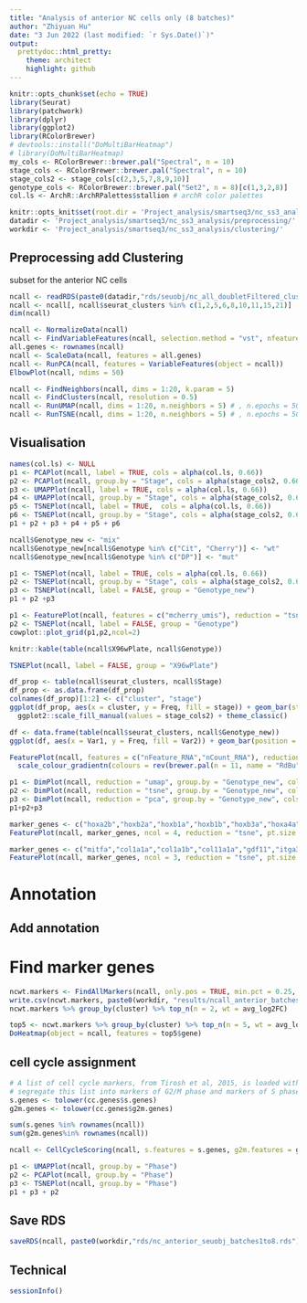 ```yaml
---
title: "Analysis of anterior NC cells only (8 batches)"
author: "Zhiyuan Hu"
date: "3 Jun 2022 (last modified: `r Sys.Date()`)"
output:
  prettydoc::html_pretty:
    theme: architect
    highlight: github
---
```


```r
knitr::opts_chunk$set(echo = TRUE)
library(Seurat)
library(patchwork)
library(dplyr)
library(ggplot2)
library(RColorBrewer)
# devtools::install("DoMultiBarHeatmap")
# library(DoMultiBarHeatmap)
my_cols <- RColorBrewer::brewer.pal("Spectral", n = 10)
stage_cols <- RColorBrewer::brewer.pal("Spectral", n = 10)
stage_cols2 <- stage_cols[c(2,3,5,7,8,9,10)]
genotype_cols <- RColorBrewer::brewer.pal("Set2", n = 8)[c(1,3,2,8)]
col.ls <- ArchR::ArchRPalettes$stallion # archR color palettes
```

```r
knitr::opts_knit$set(root.dir = 'Project_analysis/smartseq3/nc_ss3_analysis/clustering/')
datadir <- 'Project_analysis/smartseq3/nc_ss3_analysis/preprocessing/'
workdir <- 'Project_analysis/smartseq3/nc_ss3_analysis/clustering/'
```

## Preprocessing add Clustering

subset for the anterior NC cells

```r
ncall <- readRDS(paste0(datadir,"rds/seuobj/nc_all_doubletFiltered_clustered.rds"))
ncall <- ncall[, ncall$seurat_clusters %in% c(1,2,5,6,8,10,11,15,21)]
dim(ncall)

ncall <- NormalizeData(ncall)
ncall <- FindVariableFeatures(ncall, selection.method = "vst", nfeatures = 2000)
all.genes <- rownames(ncall)
ncall <- ScaleData(ncall, features = all.genes)
ncall <- RunPCA(ncall, features = VariableFeatures(object = ncall))
ElbowPlot(ncall, ndims = 50)
```

```r
ncall <- FindNeighbors(ncall, dims = 1:20, k.param = 5)
ncall <- FindClusters(ncall, resolution = 0.5)
ncall <- RunUMAP(ncall, dims = 1:20, n.neighbors = 5) # , n.epochs = 500, min.dist = 0.5
ncall <- RunTSNE(ncall, dims = 1:20, n.neighbors = 5) # , n.epochs = 500, min.dist = 0.5
```

## Visualisation

```r
names(col.ls) <- NULL
p1 <- PCAPlot(ncall, label = TRUE, cols = alpha(col.ls, 0.66)) 
p2 <- PCAPlot(ncall, group.by = "Stage", cols = alpha(stage_cols2, 0.66))
p3 <- UMAPPlot(ncall, label = TRUE, cols = alpha(col.ls, 0.66)) 
p4 <- UMAPPlot(ncall, group.by = "Stage", cols = alpha(stage_cols2, 0.66))
p5 <- TSNEPlot(ncall, label = TRUE,  cols = alpha(col.ls, 0.66)) 
p6 <- TSNEPlot(ncall, group.by = "Stage", cols = alpha(stage_cols2, 0.66))
p1 + p2 + p3 + p4 + p5 + p6
```

```r
ncall$Genotype_new <- "mix"
ncall$Genotype_new[ncall$Genotype %in% c("Cit", "Cherry")] <- "wt"
ncall$Genotype_new[ncall$Genotype %in% c("DP")] <- "mut"

p1 <- TSNEPlot(ncall, label = TRUE, cols = alpha(col.ls, 0.66)) 
p2 <- TSNEPlot(ncall, group.by = "Stage", cols = alpha(stage_cols2, 0.66))
p3 <- TSNEPlot(ncall, label = FALSE, group = "Genotype_new") 
p1 + p2 +p3
```

```r
p1 <- FeaturePlot(ncall, features = c("mcherry_umis"), reduction = "tsne") 
p2 <- TSNEPlot(ncall, label = FALSE, group = "Genotype")
cowplot::plot_grid(p1,p2,ncol=2)
```

```r
knitr::kable(table(ncall$X96wPlate, ncall$Genotype))
```

```r
TSNEPlot(ncall, label = FALSE, group = "X96wPlate") 
```

```r
df_prop <- table(ncall$seurat_clusters, ncall$Stage)
df_prop <- as.data.frame(df_prop)
colnames(df_prop)[1:2] <- c("cluster", "stage")
ggplot(df_prop, aes(x = cluster, y = Freq, fill = stage)) + geom_bar(stat = "identity", position = "fill") + 
  ggplot2::scale_fill_manual(values = stage_cols2) + theme_classic()
```

```r
df <- data.frame(table(ncall$seurat_clusters, ncall$Genotype_new))
ggplot(df, aes(x = Var1, y = Freq, fill = Var2)) + geom_bar(position = "fill", stat = "identity") + scale_fill_manual(values = alpha(genotype_cols))
```

```r
FeaturePlot(ncall, features = c("nFeature_RNA","nCount_RNA"), reduction = "tsne") & 
  scale_colour_gradientn(colours = rev(brewer.pal(n = 11, name = "RdBu")))
```

```r
p1 <- DimPlot(ncall, reduction = "umap", group.by = "Genotype_new", cols = alpha(genotype_cols[1:4], 1))
p2 <- DimPlot(ncall, reduction = "tsne", group.by = "Genotype_new", cols = alpha(genotype_cols[1:4], 1))
p3 <- DimPlot(ncall, reduction = "pca", group.by = "Genotype_new", cols = alpha(genotype_cols[1:4], 1))
p1+p2+p3
```
```r
marker_genes <- c("hoxa2b","hoxb2a","hoxb1a","hoxb1b","hoxb3a","hoxa4a","hoxd4a","hoxb7a","hoxb9a","hoxa11b","hoxd12a")
FeaturePlot(ncall, marker_genes, ncol = 4, reduction = "tsne", pt.size = 0.4)
```

```r
marker_genes <- c("mitfa","col1a1a","col1a1b","col11a1a","gdf11","itga3a","elavl3")
FeaturePlot(ncall, marker_genes, ncol = 3, reduction = "tsne", pt.size = 0.4)
```

# Annotation

## Add annotation

# Find marker genes

```r
ncwt.markers <- FindAllMarkers(ncall, only.pos = TRUE, min.pct = 0.25, logfc.threshold = 0.25)
write.csv(ncwt.markers, paste0(workdir, "results/ncall_anterior_batches1to8.markers.csv"))
ncwt.markers %>% group_by(cluster) %>% top_n(n = 2, wt = avg_log2FC)
```

```r
top5 <- ncwt.markers %>% group_by(cluster) %>% top_n(n = 5, wt = avg_log2FC)
DoHeatmap(object = ncall, features = top5$gene)
```

## cell cycle assignment

```r
# A list of cell cycle markers, from Tirosh et al, 2015, is loaded with Seurat.  We can
# segregate this list into markers of G2/M phase and markers of S phase
s.genes <- tolower(cc.genes$s.genes)
g2m.genes <- tolower(cc.genes$g2m.genes)

sum(s.genes %in% rownames(ncall))
sum(g2m.genes%in% rownames(ncall))

ncall <- CellCycleScoring(ncall, s.features = s.genes, g2m.features = g2m.genes, set.ident = TRUE)
```

```r
p1 <- UMAPPlot(ncall, group.by = "Phase")
p2 <- PCAPlot(ncall, group.by = "Phase")
p3 <- TSNEPlot(ncall, group.by = "Phase")
p1 + p3 + p2
```

## Save RDS

```r
saveRDS(ncall, paste0(workdir,"rds/nc_anterior_seuobj_batches1to8.rds"))
```

## Technical

```r
sessionInfo()
```

